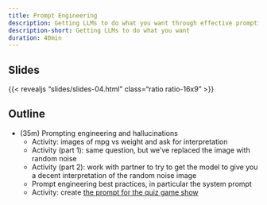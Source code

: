 ```yaml
---
title: Prompt Engineering
description: Getting LLMs to do what you want through effective prompting.
description-short: Getting LLMs to do what you want
duration: 40min
---
```


## Slides

{{< revealjs "slides/slides-04.html" class="ratio ratio-16x9" >}}

## Outline

- (35m) Prompting engineering and hallucinations
  - Activity: images of mpg vs weight and ask for interpretation
  - Activity (part 1): same question, but we've replaced the image with random noise
  - Activity (part 2): work with partner to try to get the model to give you a decent interpretation of the random noise image
  - Prompt engineering best practices, in particular the system prompt
  - Activity: create [the prompt for the quiz game show](https://github.com/jcheng5/llm-quickstart/blob/main/02-tools-prompt.md)
